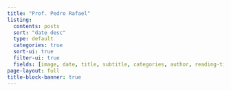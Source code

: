 ```yaml
---
title: "Prof. Pedro Rafael"
listing:
  contents: posts
  sort: "date desc"
  type: default
  categories: true
  sort-ui: true
  filter-ui: true
  fields: [image, date, title, subtitle, categories, author, reading-time]
page-layout: full
title-block-banner: true
---
```

